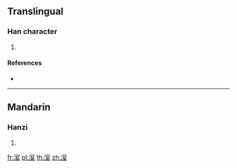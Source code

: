 ==Translingual==

===Han character===
{{Han char|rn=85|rad=水|as=11|sn=14|four=|canj=EJCG}}

# {{defn|Han|sort=水11}}

====References====
* {{Han ref|kx=0648.281|hdz=31731.021|uh=6F4C|ud=28492}}

----

==Mandarin==

===Hanzi===
{{cmn-hanzi|pin=[[zhì]] ([[zhi4]])|wg=chih<sup>4</sup>}}

# {{defn|lang=cmn|sort=水11}}

[[fr:潌]]
[[pl:潌]]
[[th:潌]]
[[zh:潌]]